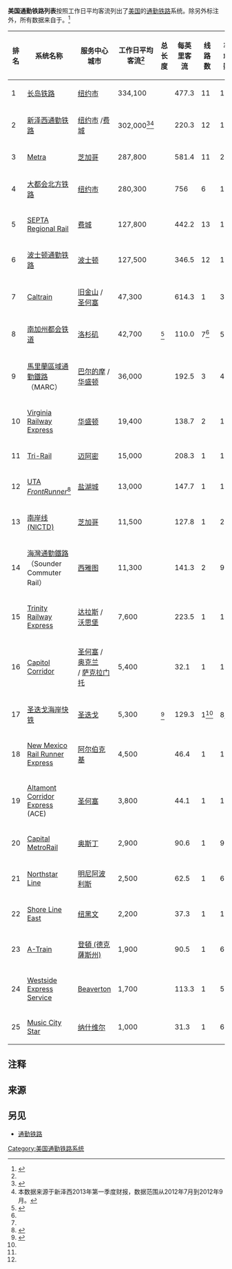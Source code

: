 '''美国通勤铁路列表'''按照工作日平均客流列出了[[美国|美国]]的[[通勤铁路|通勤铁路]]系统。除另外标注外，所有数据来自于{{link-en|美国公共交通协会|American Public Transportation Association}}。<ref name=APTA>{{cite web |url=http://www.apta.com/resources/statistics/Documents/Ridership/2013-q1-ridership-APTA.pdf |title=Public Transit Ridership Report, First Quarter 2013 |publisher=[[American_Public_Transportation_Association|American Public Transportation Association]] |accessdate=12 Mar 2013 |archive-date=2013-07-11 |archive-url=https://web.archive.org/web/20130711160823/http://www.apta.com/resources/statistics/Documents/Ridership/2013-q1-ridership-APTA.pdf |dead-url=no }}</ref>

{| class="wikitable sortable" style="text-align:center;"
!排名!! 系统名称!! 服务中心城市!! 工作日平均客流<ref name=APTA /> !! 总长度 !! 每英里客流 !! 线路数!! 车站数!! 开通时间
|-
| 1 || [[长岛铁路|长岛铁路]] || [[纽约市|纽约市]]
| 334,100 ||{{convert|700|mi}} || 477.3 || 11 || 124 || 1836
|-
| 2 || [[新泽西通勤铁路|新泽西通勤铁路]] || [[纽约市|纽约市]] /[[费城|费城]]
| 302,000<ref name="NJ-Ridership-Q1-FY2013">{{cite web |url=http://media.nj.com/bergen_impact/other/1Q2013.pdf |title=QUARTERLY RIDERSHIP TRENDS ANALYSIS - First Quarter, Fiscal Year 2013 - July through September, 2012 |publisher=[[New_Jersey_Transit|New Jersey Transit]] |type=pdf |page=17 |date=November 2012 |accessdate=26 Oct 2013 |deadurl=yes |archiveurl=https://www.webcitation.org/6DEGzJnox?url=http://media.nj.com/bergen_impact/other/1Q2013.pdf |archivedate=2012-12-27 }}</ref><ref group="注" name="NJ-Transit">本数据来源于新泽西2013年第一季度财报，数据范围从2012年7月到2012年9月。</ref> || {{convert| 951 |mi}}|| 220.3 || 12 || 162 || 1983
|-
| 3 || [[Metra|Metra]] || [[芝加哥|芝加哥]]
| 287,800 || {{convert|495  |mi}}|| 581.4 || 11 || 240 || 1984
|-
| 4 || [[大都会北方铁路|大都会北方铁路]] || [[纽约市|纽约市]]
| 280,300 || {{convert| 384 |mi}}|| 756 || 6 || 120 || 1983
|-
| 5 || [[SEPTA_Regional_Rail|SEPTA Regional Rail]] || [[费城|费城]]
| 127,800 || {{convert| 289 |mi}}|| 442.2 || 13 || 150 || 1983
|-
| 6 || [[波士顿通勤铁路|波士顿通勤铁路]] || [[波士顿|波士顿]]
| 127,500 || {{convert| 368 |mi}}|| 346.5 || 12 || 133 || 1973
|-
| 7 || [[Caltrain|Caltrain]] || [[旧金山|旧金山]] / [[圣何塞|圣何塞]]
| 47,300 || {{convert| 77  |mi}}|| 614.3 || 1 || 32 || 1987
|-
| 8 || [[南加州都会铁道|南加州都会铁道]] || [[洛杉矶|洛杉矶]] 
| 42,700 || {{convert| 388|mi}}<ref name="Metrolink-Fact2012">{{cite web |title=Southern California Regional Rail Authority’s FACT SHEET |publisher=[[Metrolink_(Southern_California)|Metrolink]] |url=http://www.metrolinktrains.com/pdfs/Facts&Numbers/Fact_Sheets/Fact_Sheet_Dec_2012_Q2.pdf |type=pdf |year=2012 |accessdate=20 Dec 2013 |deadurl=yes |archiveurl=https://web.archive.org/web/20130531151228/http://metrolinktrains.com/pdfs/Facts%26Numbers/Fact_Sheets/Fact_Sheet_Dec_2012_Q2.pdf |archivedate=2013-05-31 }}</ref> || 110.0 || 7<ref name="Metrolink-Fact2012" /> || 55<ref name="Metrolink-Fact2012" /> || 1992
|-
| 9 || [[馬里蘭區域通勤鐵路|馬里蘭區域通勤鐵路]]（MARC） || [[巴尔的摩|巴尔的摩]] / [[华盛顿|华盛顿]]
| 36,000  || {{convert| 187 |mi}}|| 192.5 || 3 || 43 || 1984
|-
| 10 || [[Virginia_Railway_Express|Virginia Railway Express]] || [[华盛顿|华盛顿]]
| 19,400 ||{{convert| 90 |mi}} || 138.7 || 2 || 18 || 1992
|-
| 11 || [[Tri-Rail|Tri-Rail]] || [[迈阿密|迈阿密]]
| 15,000 ||{{convert|72 |mi}}  || 208.3 || 1 || 18 || 1987
|-
| 12 || [[FrontRunner|UTA ''FrontRunner'']]<ref name="UTA blog">{{cite web|url=http://www.rideuta.com/news/2013/04/five-years-of-frontrunner/|title=Five Years of FrontRunner|website=rideuta.com|publisher=[[Utah_Transit_Authority|Utah Transit Authority]]|date=25 Apr 2013|accessdate=8 Jan 2014|archive-date=2020-04-18|archive-url=https://web.archive.org/web/20200418211409/https://www.rideuta.com/news/2013/04/five-years-of-frontrunner/|dead-url=no}}</ref> || [[盐湖城|盐湖城]] 
| 13,000 || {{convert| 88 |mi}}|| 147.7 || 1 || 16 || 2008
|-
| 13 || [[南岸线_(NICTD)|南岸线 (NICTD)]] || [[芝加哥|芝加哥]]
| 11,500 || {{convert| 90 |mi}}|| 127.8 || 1 || 20 || 1903
|-
| 14 || [[海灣通勤鐵路|海灣通勤鐵路]] （Sounder Commuter Rail）|| [[西雅图|西雅图]]
| 11,300 ||{{convert| 80 |mi}} || 141.3 || 2 || 9 || 2000
|-
| 15 || [[Trinity_Railway_Express|Trinity Railway Express]] || [[达拉斯|达拉斯]] / [[沃思堡|沃思堡]]
| 7,600 || {{convert| 34|mi}}  || 223.5 || 1 || 10 || 1996
|-
| 16 || [[Capitol_Corridor|Capitol Corridor]] || [[圣何塞|圣何塞]] / [[奥克兰|奥克兰]]<br />/ [[萨克拉门托|萨克拉门托]]
| 5,400 || {{convert| 168 |mi}}|| 32.1 || 1 || 15 || 1991
|-
| 17 || [[圣迭戈海岸快铁|圣迭戈海岸快铁]] || [[圣迭戈|圣迭戈]]
| 5,300 ||{{convert| 41|mi}} <ref name="Coaster-fact-sheet">{{cite web | title = COASTER Fact Sheet | publisher = [[North_County_Transit_District|North County Transit District]] | url = http://www.gonctd.com/wp-content/uploads/2013/08/COASTER-FactSheet_02_01_2013.pdf | date = Jan 2013 | accessdate = 21 Dec 2013 | deadurl = yes | archiveurl = https://web.archive.org/web/20131105052657/http://www.gonctd.com/wp-content/uploads/2013/08/COASTER-FactSheet_02_01_2013.pdf | archivedate = 2013-11-05 }}</ref>  || 129.3 || 1<ref name="Coaster-fact-sheet" /> || 8<ref name="Coaster-fact-sheet" /> || 1995<ref name="Coaster-fact-sheet" />
|-
| 18 || [[New_Mexico_Rail_Runner_Express|New Mexico Rail Runner Express]] || [[阿尔伯克基|阿尔伯克基]]
| 4,500 || {{convert| 97|mi}} || 46.4 || 1 || 13 || 2006
|-
| 19 || [[Altamont_Corridor_Express|Altamont Corridor Express]] (ACE) || [[圣何塞|圣何塞]]
| 3,800 || {{convert|86  |mi}}|| 44.1 || 1 || 10 || 1998
|-
| 20 || [[Capital_MetroRail|Capital MetroRail]] || [[奥斯丁|奥斯丁]]
| 2,900 ||{{convert|32  |mi}} || 90.6 || 1 || 9 || 2010
|-
| 21 || [[Northstar_Line|Northstar Line]] || [[明尼阿波利斯|明尼阿波利斯]]
| 2,500 || {{convert| 40 |mi}}|| 62.5 || 1 || 6 || 2009
|-
| 22 || [[Shore_Line_East|Shore Line East]] || [[纽黑文|纽黑文]]
| 2,200 || {{convert|59  |mi}}|| 37.3 || 1 || 13 || 1990
|-
| 23 || [[A-train_(Denton_County_Transportation_Authority)|A-Train]] || [[登頓_(德克薩斯州)|登頓 (德克薩斯州)]]
| 1,900 ||{{convert|  21|mi}} || 90.5 || 1 || 6 || 2011
|-
| 24 || [[Westside_Express_Service|Westside Express Service]] || [[Beaverton,_Oregon|Beaverton]]
| 1,700 || {{convert| 15 |mi}}|| 113.3 || 1 || 5 || 2010
|-
| 25 || [[Music_City_Star|Music City Star]] || [[纳什维尔|纳什维尔]]
| 1,000 ||{{convert| 32 |mi}} || 31.3 || 1 || 6 || 2006
|}

==注释==
{{Reflist|group=注}}

==来源==
{{Reflist}}

==另见==
*[[通勤铁路|通勤铁路]]
{{美国城市轨道交通}}

[[Category:美国通勤铁路系统|Category:美国通勤铁路系统]]